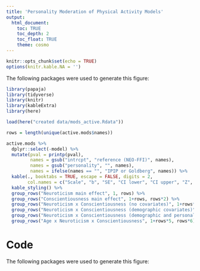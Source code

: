 ```yaml
---
title: 'Personality Moderation of Physical Activity Models'
output: 
  html_document:
    toc: TRUE
    toc_depth: 2
    toc_float: TRUE
    theme: cosmo
---
```



```r
knitr::opts_chunk$set(echo = TRUE)
options(knitr.kable.NA = '')
```

The following packages were used to generate this figure: 

```r
library(papaja)
library(tidyverse)
library(knitr)
library(kableExtra)
library(here)
```


```r
load(here("created data/mods_active.Rdata"))
```

```r
rows = length(unique(active.mods$names))

active.mods %>%
  dplyr::select(-model) %>%
  mutate(pval = printp(pval),
         names = gsub("intrcpt", "reference (NEO-FFI)", names),
         names = gsub("personality", "", names), 
         names = ifelse(names == "", "IPIP or Goldberg", names)) %>%
  kable(., booktabs = TRUE, escape = FALSE, digits = 2, 
        col.names = c("Scale", "b", "SE", "CI lower", "CI upper", "Z", "p")) %>%
  kable_styling() %>%
  group_rows("Neuroticism main effect", 1, rows) %>%
  group_rows("Conscientiousness main effect", 1+rows, rows*2) %>%
  group_rows("Neuroticism x Conscientiousness (no covariates)", 1+rows*2, rows*3) %>%
  group_rows("Neuroticism x Conscientiousness (demographic covariates)", 1+rows*3, rows*4) %>%
  group_rows("Neuroticism x Conscientiousness (demographic and personality covariates)", 1+rows*4, rows*5) %>%
  group_rows("Age x Neuroticism x Conscientiousness", 1+rows*5, rows*6) 
```


# Code

The following packages were used to generate this figure: 

```r
```


```r
```

```r
```


